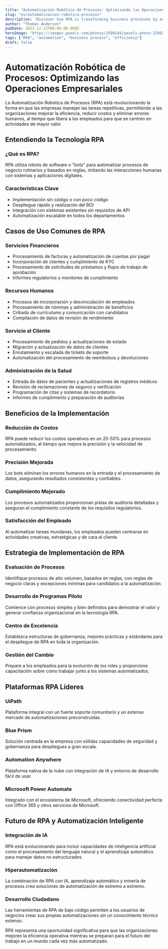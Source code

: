 ```yaml
---
title: "Automatización Robótica de Procesos: Optimizando las Operaciones Empresariales"
slug: "es/automatizacion-robotica-procesos"
description: "Discover how RPA is transforming business processes by automating repetitive tasks, reducing errors, and freeing employees for strategic work."
author: "Thomas Anderson"
pubDate: 2023-12-22T00:00:00.000Z
heroImage: "https://images.pexels.com/photos/2599244/pexels-photo-2599244.jpeg?auto=compress&cs=tinysrgb&w=1260&h=750&dpr=1"
tags: ["RPA", "automation", "business process", "efficiency"]
draft: false
---
```


# Automatización Robótica de Procesos: Optimizando las Operaciones Empresariales

La Automatización Robótica de Procesos (RPA) está revolucionando la forma en que las empresas manejan las tareas repetitivas, permitiendo a las organizaciones mejorar la eficiencia, reducir costos y eliminar errores humanos, al tiempo que libera a los empleados para que se centren en actividades de mayor valor.

## Entendiendo la Tecnología RPA

### ¿Qué es RPA?

RPA utiliza robots de software o "bots" para automatizar procesos de negocio rutinarios y basados en reglas, imitando las interacciones humanas con sistemas y aplicaciones digitales.

### Características Clave

- Implementación sin código o con poco código
- Despliegue rápido y realización del ROI
- Integración con sistemas existentes sin requisitos de API
- Automatización escalable en todos los departamentos

## Casos de Uso Comunes de RPA

### Servicios Financieros

- Procesamiento de facturas y automatización de cuentas por pagar
- Incorporación de clientes y cumplimiento de KYC
- Procesamiento de solicitudes de préstamos y flujos de trabajo de aprobación
- Informes regulatorios y monitoreo de cumplimiento

### Recursos Humanos

- Procesos de incorporación y desvinculación de empleados
- Procesamiento de nóminas y administración de beneficios
- Cribado de currículums y comunicación con candidatos
- Compilación de datos de revisión de rendimiento

### Servicio al Cliente

- Procesamiento de pedidos y actualizaciones de estado
- Migración y actualización de datos de clientes
- Enrutamiento y escalada de tickets de soporte
- Automatización del procesamiento de reembolsos y devoluciones

### Administración de la Salud

- Entrada de datos de pacientes y actualizaciones de registros médicos
- Revisión de reclamaciones de seguros y verificación
- Programación de citas y sistemas de recordatorio
- Informes de cumplimiento y preparación de auditorías

## Beneficios de la Implementación

### Reducción de Costos

RPA puede reducir los costos operativos en un 25-50% para procesos automatizados, al tiempo que mejora la precisión y la velocidad de procesamiento.

### Precisión Mejorada

Los bots eliminan los errores humanos en la entrada y el procesamiento de datos, asegurando resultados consistentes y confiables.

### Cumplimiento Mejorado

Los procesos automatizados proporcionan pistas de auditoría detalladas y aseguran el cumplimiento constante de los requisitos regulatorios.

### Satisfacción del Empleado

Al automatizar tareas mundanas, los empleados pueden centrarse en actividades creativas, estratégicas y de cara al cliente.

## Estrategia de Implementación de RPA

### Evaluación de Procesos

Identifique procesos de alto volumen, basados en reglas, con reglas de negocio claras y excepciones mínimas para candidatos a la automatización.

### Desarrollo de Programas Piloto

Comience con procesos simples y bien definidos para demostrar el valor y generar confianza organizacional en la tecnología RPA.

### Centro de Excelencia

Establezca estructuras de gobernanza, mejores prácticas y estándares para el despliegue de RPA en toda la organización.

### Gestión del Cambio

Prepare a los empleados para la evolución de los roles y proporcione capacitación sobre cómo trabajar junto a los sistemas automatizados.

## Plataformas RPA Líderes

### UiPath

Plataforma integral con un fuerte soporte comunitario y un extenso mercado de automatizaciones preconstruidas.

### Blue Prism

Solución centrada en la empresa con sólidas capacidades de seguridad y gobernanza para despliegues a gran escala.

### Automation Anywhere

Plataforma nativa de la nube con integración de IA y entorno de desarrollo fácil de usar.

### Microsoft Power Automate

Integrado con el ecosistema de Microsoft, ofreciendo conectividad perfecta con Office 365 y otros servicios de Microsoft.

## Futuro de RPA y Automatización Inteligente

### Integración de IA

RPA está evolucionando para incluir capacidades de inteligencia artificial como el procesamiento del lenguaje natural y el aprendizaje automático para manejar datos no estructurados.

### Hiperautomatización

La combinación de RPA con IA, aprendizaje automático y minería de procesos crea soluciones de automatización de extremo a extremo.

### Desarrollo Ciudadano

Las herramientas de RPA de bajo código permiten a los usuarios de negocios crear sus propias automatizaciones sin un conocimiento técnico extenso.

RPA representa una oportunidad significativa para que las organizaciones mejoren la eficiencia operativa mientras se preparan para el futuro del trabajo en un mundo cada vez más automatizado.
